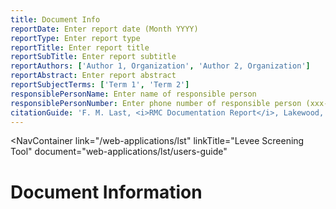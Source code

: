 ```yaml
---
title: Document Info
reportDate: Enter report date (Month YYYY)
reportType: Enter report type
reportTitle: Enter report title
reportSubTitle: Enter report subtitle
reportAuthors: ['Author 1, Organization', 'Author 2, Organization']
reportAbstract: Enter report abstract
reportSubjectTerms: ['Term 1', 'Term 2']
responsiblePersonName: Enter name of responsible person
responsiblePersonNumber: Enter phone number of responsible person (xxx-xxx-xxxx)
citationGuide: 'F. M. Last, <i>RMC Documentation Report</i>, Lakewood, CO: U.S. Army Corps of Engineers, Risk Management Center, 2025. Accessed on <i>{enter current date here}</i>.'
---
```



<NavContainer
link="/web-applications/lst"
linkTitle="Levee Screening Tool"
document="web-applications/lst/users-guide"

> </NavContainer>

# Document Information

<DocumentMetadata metadata={frontMatter} />

